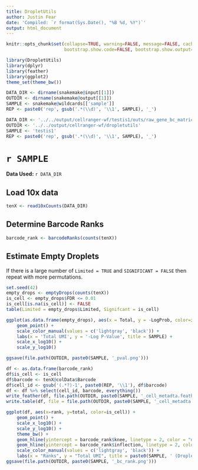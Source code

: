 ```yaml
---
title: DropletUtils
author: Justin Fear
date: 'Compiled: `r format(Sys.Date(), "%B %d, %Y")`'
output: html_document
---
```


```r
knitr::opts_chunk$set(collapse=TRUE, warning=FALSE, message=FALSE, cache.lazy=FALSE,
                      bootstrap.show.code=FALSE, bootstrap.show.output=FALSE)
```

```r
library(DropletUtils)
library(dplyr)
library(feather)
library(ggplot2)
theme_set(theme_bw())
```

```r
DATA_DIR <- dirname(snakemake@input[[1]])
OUTDIR <- dirname(snakemake@output[[1]])
SAMPLE <- snakemake@wildcards[['sample']]
REP <- paste0('rep', gsub('.*(\\d)', '\\1', SAMPLE), '_')
```

```r
DATA_DIR <- '../../output/cellranger-wf/testis1/outs/raw_gene_bc_matrices/dmelr6-24'
OUTDIR <- '../../output/cellranger-wf/dropletutils'
SAMPLE <- 'testis1'
REP <- paste0('rep', gsub('.*(\\d)', '\\1', SAMPLE), '_')
```

# `r SAMPLE`

**Data Used:** `r DATA_DIR`

## Load 10x data
```r
tenX <- read10xCounts(DATA_DIR)
```

## Determine Barcode Ranks
```r
barcode_rank <- barcodeRanks(counts(tenX))
```

## Estimate Empty Droplets

If there is a large number of `Limited = TRUE` and `SIGNIFICANT = FALSE` then repeat with more permutations.

```r
set.seed(42)
empty_drops <- emptyDrops(counts(tenX))
is_cell <- empty_drops$FDR <= 0.01
is_cell[is.na(is_cell)] <- FALSE
table(Limited = empty_drops$Limited, Signifcant = is_cell)
```

```r
ggplot(as.data.frame(empty_drops), aes(x = Total, y = -LogProb, color=is_cell)) + 
    geom_point() +
    scale_color_manual(values = c('lightgray', 'black')) + 
    labs(x = 'Total UMI', y = '-Log P-Value', title = SAMPLE) +
    scale_x_log10() + 
    scale_y_log10()

ggsave(file.path(OUTDIR, paste0(SAMPLE, '_pval.png')))
```


```r
df <- as.data.frame(barcode_rank)
df$is_cell <- is_cell
df$barcode <- tenX@colData$Barcode
df$cell_id <- gsub('(.*?)-1', paste0(REP, '\\1'), df$barcode)
df <- df %>% select(cell_id, barcode, everything())
write_feather(df, file.path(OUTDIR, paste0(SAMPLE, '_cell_metadta.feather')))
write.table(df, file = file.path(OUTDIR, paste0(SAMPLE, '_cell_metadta.tsv')), sep = '\t', quote = FALSE, row.names = FALSE)
```


```r
ggplot(df, aes(x=rank, y=total, color=is_cell)) + 
    geom_point() + 
    scale_x_log10() + 
    scale_y_log10() +
    theme_bw() +
    geom_hline(yintercept = barcode_rank$knee, linetype = 2, color = "dodgerBlue") +
    geom_hline(yintercept = barcode_rank$inflection, linetype = 2, color = "forestgreen") + 
    scale_color_manual(values = c('lightgray', 'black')) +
    labs(x = "Ranks", y = "Total UMI", title = paste0(SAMPLE, ' (DropletUtils)'))
ggsave(file.path(OUTDIR, paste0(SAMPLE, '_bc_rank.png')))
```
